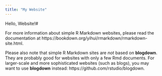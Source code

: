 ```yaml
---
title: "My Website"
---
```


Hello, Website!#

For more information about simple R Markdown websites, please read the documentation at https://bookdown.org/yihui/rmarkdown/rmarkdown-site.html.

Please also note that simple R Markdown sites are _not_ based on **blogdown**. They are probably good for websites with only a few Rmd documents. For larger-scale and more sophisticated websites (such as blogs), you may want to use **blogdown** instead: https://github.com/rstudio/blogdown.
```r

```

